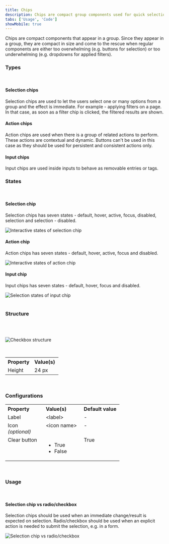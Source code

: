 ```yaml
---
title: Chips
description: Chips are compact group components used for quick selection, actions, and filtering.
tabs: ['Usage', 'Code']
showMobile: true
---
```


Chips are compact components that appear in a group. Since they appear in a group, they are compact in size and come to the rescue when regular components are either too overwhelming (e.g. buttons for selection) or too underwhelming (e.g. dropdowns for applied filters).
<br/>

### Types
<br/>

#### Selection chips
Selection chips are used to let the users select one or many options from a group and the effect is immediate. For example - applying filters on a page. In that case, as soon as a filter chip is clicked, the filtered results are shown.
<Preview name="components-chip-selection--selection" />
<br/>

#### Action chips
Action chips are used when there is a group of related actions to perform. These actions are contextual and dynamic. Buttons can't be used in this case as they should be used for persistent and consistent actions only.
<Preview name="components-chip-action-chip--action-chip" />
<br/>

#### Input chips
Input chips are used inside inputs to behave as removable entries or tags.
<Preview name="components-chip-input--input" />
<br/>

### States
<br/>

#### Selection chip
Selection chips has seven states - default, hover, active, focus, disabled, selection and selection - disabled.

![Interactive states of selection chip](./images/selectionchip-state.png)
<br/>

#### Action chip
Action chips has seven states - default, hover, active, focus and disabled.

![Interactive states of action chip](./images/actionchip-state.png)
<br/>

#### Input chip
Input chips has seven states - default, hover, focus and disabled.

![Selection states of input chip](./images/inputchip-state.png)
<br/>
<br/>

### Structure
<br/>
<br/>


![Checkbox structure](./images/chip-structure.png)

<br/>

<table style="width: 100%">
 <tbody>
  <tr>
    <th style="width:50%; text-align: left;">Property</th>
    <th style="width:50%; text-align: left;">Value(s)</th>
  </tr>
  <tr style="vertical-align: top">
      <td>Height</td>
      <td>24 px</td>
    </tr>
 </tbody>
</table>

<br/>


### Configurations
<table style="width: 100%">
  <tbody>
    <tr>
      <th style="width:33%; text-align: left;">Property</th>
      <th style="width:33%; text-align: left;">Value(s)</th>
      <th style="width:33%; text-align: left;">Default value</th>
    </tr>
    <tr style="vertical-align: top">
      <td>Label</td>
      <td>&#60;label&#62;</td>
      <td>-</td>
    </tr>
    <tr style="vertical-align: top">
      <td>Icon<br/><em>(optional)</em></td>
      <td>&#60;icon name&#62;</td>
      <td>-</td>
    </tr>
    <tr style="vertical-align: top">
      <td>Clear button</td>
      <td>
          <ul>
              <li>True</li>
              <li>False</li>
          </ul>
      </td>
      <td>True</td>
    </tr>
  </tbody>
</table>
<br/>

### Usage
<br/>

#### Selection chip vs radio/checkbox
Selection chips should be used when an immediate change/result is expected on selection. Radio/checkbox should be used when an explicit action is needed to submit the selection, e.g. in a form.


![Selection chip vs radio/checkbox](./images/chips-1.png)

<br/>
<br/>
